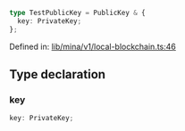 ```ts
type TestPublicKey = PublicKey & {
  key: PrivateKey;
};
```

Defined in: [lib/mina/v1/local-blockchain.ts:46](https://github.com/o1-labs/o1js/blob/fca908c243ee8e908efacaf73a882d48759e675a/src/lib/mina/v1/local-blockchain.ts#L46)

## Type declaration

### key

```ts
key: PrivateKey;
```
